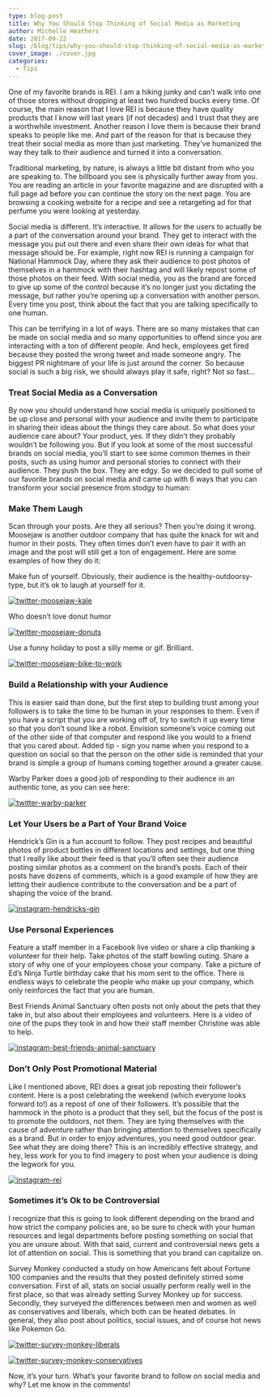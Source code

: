 ```yaml
---
type: blog-post
title: Why You Should Stop Thinking of Social Media as Marketing
author: Michelle Heathers
date: 2017-09-22
slug: /blog/tips/why-you-should-stop-thinking-of-social-media-as-marketing
cover_image: ./cover.jpg
categories:
  - Tips
---
```


One of my favorite brands is REI. I am a hiking junky and can’t walk into one
of those stores without dropping at least two hundred bucks every time. Of
course, the main reason that I love REI is because they have quality products
that I know will last years (if not decades) and I trust that they are a
worthwhile investment. Another reason I love them is because their brand
speaks to people like me. And part of the reason for that is because they
treat their social media as more than just marketing. They’ve humanized the
way they talk to their audience and turned it into a conversation.

Traditional marketing, by nature, is always a little bit distant from who you
are speaking to. The billboard you see is physically further away from you.
You are reading an article in your favorite magazine and are disrupted with a
full page ad before you can continue the story on the next page. You are
browsing a cooking website for a recipe and see a retargeting ad for that
perfume you were looking at yesterday.

Social media is different. It’s interactive. It allows for the users to
actually be a part of the conversation around your brand. They get to interact
with the message you put out there and even share their own ideas for what
that message should be. For example, right now REI is running a campaign for
National Hammock Day, where they ask their audience to post photos of
themselves in a hammock with their hashtag and will likely repost some of
those photos on their feed. With social media, you as the brand are forced to
give up some of the control because it’s no longer just you dictating the
message, but rather you’re opening up a conversation with another person.
Every time you post, think about the fact that you are talking specifically to
one human.

This can be terrifying in a lot of ways. There are so many mistakes that can be made on social media and so many opportunities to offend since you are interacting with a ton of different people. And heck, employees get fired because they posted the wrong tweet and made someone angry. The biggest PR nightmare of your life is just around the corner. So because social is such a big risk, we should always play it safe, right? Not so fast...

### Treat Social Media as a Conversation

By now you should understand how social media is uniquely positioned to be up
close and personal with your audience and invite them to participate in
sharing their ideas about the things they care about. So what does your
audience care about? Your product, yes. If they didn’t they probably wouldn’t
be following you. But if you look at some of the most successful brands on
social media, you’ll start to see some common themes in their posts, such as
using humor and personal stories to connect with their audience. They push the
box. They are edgy. So we decided to pull some of our favorite brands on
social media and came up with 6 ways that you can transform your social
presence from stodgy to human:

### Make Them Laugh

Scan through your posts. Are they all serious? Then you’re doing it wrong.
Moosejaw is another outdoor company that has quite the knack for wit and humor
in their posts. They often times don’t even have to pair it with an image and
the post will still get a ton of engagement. Here are some examples of how
they do it:

Make fun of yourself. Obviously, their audience is the healthy-outdoorsy-type,
but it’s ok to laugh at yourself for it.

[![twitter-moosejaw-kale](./8.jpg)][1]

Who doesn’t love donut humor

[![twitter-moosejaw-donuts](./9.jpg)][2]

Use a funny holiday to post a silly meme or gif. Brilliant.

[![twitter-moosejaw-bike-to-work](./10.jpg)][3]

### Build a Relationship with your Audience

This is easier said than done, but the first step to building trust among your
followers is to take the time to be human in your responses to them. Even if
you have a script that you are working off of, try to switch it up every time
so that you don’t sound like a robot. Envision someone’s voice coming out of
the other side of that computer and respond like you would to a friend that
you cared about. Added tip - sign you name when you respond to a
question on social so that the person on the other side is reminded that your
brand is simple a group of humans coming together around a greater cause.

Warby Parker does a good job of responding to their audience in an authentic
tone, as you can see here:

[![twitter-warby-parker](./2.jpg)][4]

### Let Your Users be a Part of Your Brand Voice

Hendrick’s Gin is a fun account to follow. They post recipes and beautiful
photos of product bottles in different locations and settings, but one thing
that I really like about their feed is that you’ll often see their audience
posting similar photos as a comment on the brand’s posts. Each of their posts
have dozens of comments, which is a good example of how they are letting their
audience contribute to the conversation and be a part of shaping the voice of
the brand.

[![instagram-hendricks-gin](./3.jpg)][5]

### Use Personal Experiences

Feature a staff member in a Facebook live video or share a clip thanking a
volunteer for their help. Take photos of the staff bowling outing. Share a
story of why one of your employees chose your company. Take a picture of Ed’s
Ninja Turtle birthday cake that his mom sent to the office. There is endless
ways to celebrate the people who make up your company, which only reinforces
the fact that you are human.

Best Friends Animal Sanctuary often posts not only about the pets that they
take in, but also about their employees and volunteers. Here is a video of one
of the pups they took in and how their staff member Christine was able to
help.

[![instagram-best-friends-animal-sanctuary](./4.jpg)][6]

### Don’t Only Post Promotional Material

Like I mentioned above, REI does a great job reposting their follower’s
content. Here is a post celebrating the weekend (which everyone looks forward
to!) as a repost of one of their followers. It’s possible that the hammock in
the photo is a product that they sell, but the focus of the post is to promote
the outdoors, not them. They are tying themselves with the cause of adventure
rather than bringing attention to themselves specifically as a brand. But in
order to enjoy adventures, you need good outdoor gear. See what they are doing
there? This is an incredibly effective strategy, and hey, less work for you to
find imagery to post when your audience is doing the legwork for you.

[![instagram-rei](./1.jpg)][7]

### Sometimes it’s Ok to be Controversial

I recognize that this is going to look different depending on the brand and
how strict the company policies are, so be sure to check with your human
resources and legal departments before posting something on social that you
are unsure about. With that said, current and controversial news gets a lot of
attention on social. This is something that you brand can capitalize on.

Survey Monkey conducted a study on how Americans felt about Fortune 100
companies and the results that they posted definitely stirred some
conversation. First of all, stats on social usually perform really well in the
first place, so that was already setting Survey Monkey up for success.
Secondly, they surveyed the differences between men and women as well as
conservatives and liberals, which both can be heated debates. In general, they
also post about politics, social issues, and of course hot news like Pokemon
Go.

[![twitter-survey-monkey-liberals](./7.jpg)][8]

[![twitter-survey-monkey-conservatives](./6.jpg)][9]

Now, it’s your turn. What’s your favorite brand to follow on social media and
why? Let me know in the comments!

[1]: https://twitter.com/MoosejawMadness/status/755770229070921728
[2]: https://twitter.com/MoosejawMadness/status/752970354914713601
[3]: https://twitter.com/MoosejawMadness/status/733734743108386818
[4]: https://www.facebook.com/warbyparker/?fref=ts
[5]: https://www.facebook.com/HendricksGinUS/photos/a.1024160164297177.1073741828.1024008077645719/1113062788740247/?type=3&theater
[6]: https://www.facebook.com/bestfriendsanimalsociety/videos/10154237954656425/
[7]: https://www.instagram.com/p/BH5kUEugPfe/?taken-by=rei
[8]: https://twitter.com/SurveyMonkey/status/739937665294958594
[9]: https://twitter.com/SurveyMonkey/status/739941280705327104
